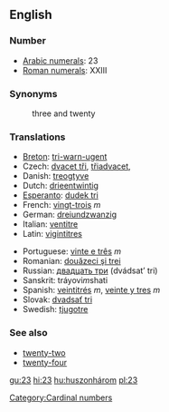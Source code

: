 ==English==

=== Number ===
*[[w:Arabic Numerals|Arabic numerals]]: 23
*[[w:Roman numerals|Roman numerals]]: XXIII

=== Synonyms ===
:three and twenty

=== Translations ===
{{top}}
*[[Breton]]: [[tri-warn-ugent]]
*Czech: [[dvacet tři]], [[třiadvacet]],  
*Danish: [[treogtyve]]
*Dutch: [[drieentwintig]]
*[[Esperanto]]: [[dudek tri]]
*French: [[vingt-trois]] ''m''
*German: [[dreiundzwanzig]]
*Italian: [[ventitre]]
*Latin: [[vigintitres]]
{{mid}}
*Portuguese: [[vinte e três]] ''m''
*Romanian: [[douăzeci şi trei]]
*Russian: [[двадцать три]] (dvádsat’ tri) 
*Sanskrit: tráyovi''m''shati
*Spanish: [[veintitrés]] ''m'', [[veinte y tres]] ''m''
*Slovak: [[dvadsať tri]] 
*Swedish: [[tjugotre]]
{{bottom}}

=== See also ===
*[[twenty-two]]
*[[twenty-four]]

[[Category:Cardinal numbers]]

[[gu:23]]
[[hi:23]]
[[hu:huszonhárom]]
[[pl:23]]